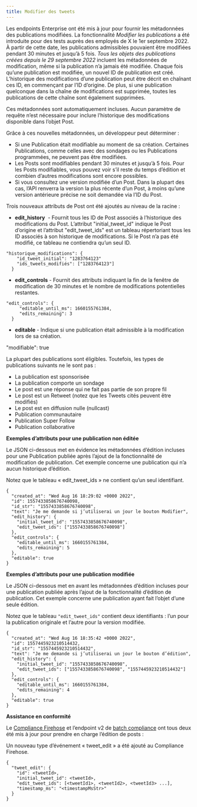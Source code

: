 ```yaml
---
title: Modifier des tweets
---
```


Les endpoints Enterprise ont été mis à jour pour fournir les métadonnées des publications modifiées. La fonctionnalité *Modifier les publications* a été introduite pour des tests auprès des employés de X le 1er septembre 2022. À partir de cette date, les publications admissibles pouvaient être modifiées pendant 30 minutes et jusqu’à 5 fois. *Tous les objets des publications créées depuis le 29 septembre 2022* incluent les métadonnées de modification, même si la publication n’a jamais été modifiée. Chaque fois qu’une publication est modifiée, un nouvel ID de publication est créé. L’historique des modifications d’une publication peut être décrit en chaînant ces ID, en commençant par l’ID d’origine. De plus, si une publication quelconque dans la chaîne de modifications est supprimée, toutes les publications de cette chaîne sont également supprimées.

Ces métadonnées sont automatiquement incluses. Aucun paramètre de requête n’est nécessaire pour inclure l’historique des modifications disponible dans l’objet Post.

Grâce à ces nouvelles métadonnées, un développeur peut déterminer :

* Si une Publication était modifiable au moment de sa création. Certaines Publications, comme celles avec des sondages ou les Publications programmées, ne peuvent pas être modifiées.
* Les Posts sont modifiables pendant 30 minutes et jusqu’à 5 fois. Pour les Posts modifiables, vous pouvez voir s’il reste du temps d’édition et combien d’autres modifications sont encore possibles.
* Si vous consultez une version modifiée d’un Post. Dans la plupart des cas, l’API renverra la version la plus récente d’un Post, à moins qu’une version antérieure précise ne soit demandée via l’ID du Post.

Trois nouveaux attributs de Post ont été ajoutés au niveau de la racine :

* **edit_history**  - Fournit tous les ID de Post associés à l’historique des modifications du Post. L’attribut &quot;initial_tweet_id&quot; indique le Post d’origine et l’attribut &quot;edit_tweet_ids&quot; est un tableau répertoriant tous les ID associés à son historique de modifications. Si le Post n’a pas été modifié, ce tableau ne contiendra qu’un seul ID.

```
"historique_modifications": {
    "id_tweet_initial": "1283764123"
    "ids_tweets_modifiés": ["1283764123"]
  }
```

* **edit_controls** - Fournit des attributs indiquant la fin de la fenêtre de modification de 30 minutes et le nombre de modifications potentielles restantes.

```
"edit_controls": {  
     "editable_until_ms": 1660155761384,
     "edits_remaining": 3   
  }
```

* **editable** - Indique si une publication était admissible à la modification lors de sa création.

&quot;modifiable&quot;: true

La plupart des publications sont éligibles. Toutefois, les types de publications suivants ne le sont pas :

* La publication est sponsorisée
* La publication comporte un sondage
* Le post est une réponse qui ne fait pas partie de son propre fil
* Le post est un Retweet (notez que les Tweets cités peuvent être modifiés)
* Le post est en diffusion nulle (nullcast)
* Publication communautaire
* Publication Super Follow
* Publication collaborative

**Exemples d’attributs pour une publication non éditée**

Le JSON ci-dessous met en évidence les métadonnées d’édition incluses pour une Publication publiée après l’ajout de la fonctionnalité de modification de publication. Cet exemple concerne une publication qui n’a aucun historique d’édition.

Notez que le tableau « edit_tweet_ids » ne contient qu’un seul identifiant.

```
{
  "created_at": "Wed Aug 16 18:29:02 +0000 2022",
  "id": 1557433858676740098,
  "id_str": "1557433858676740098",
  "text": "Je me demande si j’utiliserai un jour le bouton Modifier",
  "edit_history": {
    "initial_tweet_id": "1557433858676740098",
    "edit_tweet_ids": ["1557433858676740098"]
  },
  "edit_controls": {
    "editable_until_ms": 1660155761384,
    "edits_remaining": 5
  },
  "editable": true
}
```

**Exemples d’attributs pour une publication modifiée**

Le JSON ci-dessous met en avant les métadonnées d’édition incluses pour une publication publiée après l’ajout de la fonctionnalité d’édition de publication. Cet exemple concerne une publication ayant fait l’objet d’une seule édition.

Notez que le tableau `"edit_tweet_ids"` contient deux identifiants : l’un pour la publication originale et l’autre pour la version modifiée.

```
{
  "created_at": "Wed Aug 16 18:35:42 +0000 2022",
  "id": 1557445923210514432,
  "id_str": "1557445923210514432",
  "text": "Je me demande si j’utiliserai un jour le bouton d’édition",
  "edit_history": {
    "initial_tweet_id": "1557433858676740098",
    "edit_tweet_ids": ["1557433858676740098", "1557445923210514432"]
  },
  "edit_controls": {
    "editable_until_ms": 1660155761384,
    "edits_remaining": 4
  },
  "editable": true
}
```

**Assistance en conformité**

Le [Compliance Firehose](/fr/x-api/enterprise-gnip-2.0/fundamentals/firehouse) et l’endpoint v2 de [batch compliance](/fr/x-api/compliance/batch-compliance/introduction) ont tous deux été mis à jour pour prendre en charge l’édition de posts :

Un nouveau type d’événement « tweet_edit » a été ajouté au Compliance Firehose.

```
{
  "tweet_edit": {
    "id": <tweetId>,
    "initial_tweet_id": <tweetId>,
    "edit_tweet_ids": [<tweetId1>, <tweetId2>, <tweetId3> ...],
    "timestamp_ms": "<timestampMsStr>"
  }
}
```